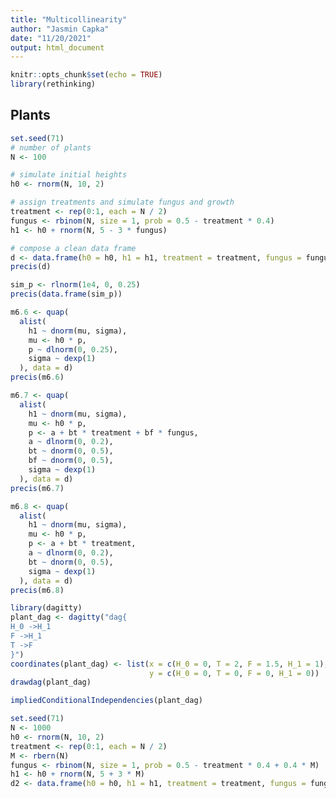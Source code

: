 ```yaml
---
title: "Multicollinearity"
author: "Jasmin Capka"
date: "11/20/2021"
output: html_document
---
```


```r
knitr::opts_chunk$set(echo = TRUE)
library(rethinking)
```

## Plants

```r
set.seed(71)
# number of plants
N <- 100

# simulate initial heights
h0 <- rnorm(N, 10, 2)

# assign treatments and simulate fungus and growth
treatment <- rep(0:1, each = N / 2)
fungus <- rbinom(N, size = 1, prob = 0.5 - treatment * 0.4)
h1 <- h0 + rnorm(N, 5 - 3 * fungus)

# compose a clean data frame
d <- data.frame(h0 = h0, h1 = h1, treatment = treatment, fungus = fungus)
precis(d)
```

```r
sim_p <- rlnorm(1e4, 0, 0.25)
precis(data.frame(sim_p))
```

```r
m6.6 <- quap(
  alist(
    h1 ~ dnorm(mu, sigma),
    mu <- h0 * p,
    p ~ dlnorm(0, 0.25),
    sigma ~ dexp(1)
  ), data = d)
precis(m6.6)
```

```r
m6.7 <- quap(
  alist(
    h1 ~ dnorm(mu, sigma),
    mu <- h0 * p,
    p <- a + bt * treatment + bf * fungus,
    a ~ dlnorm(0, 0.2),
    bt ~ dnorm(0, 0.5),
    bf ~ dnorm(0, 0.5),
    sigma ~ dexp(1)
  ), data = d)
precis(m6.7)
```

```r
m6.8 <- quap(
  alist(
    h1 ~ dnorm(mu, sigma),
    mu <- h0 * p,
    p <- a + bt * treatment,
    a ~ dlnorm(0, 0.2),
    bt ~ dnorm(0, 0.5),
    sigma ~ dexp(1)
  ), data = d)
precis(m6.8)
```

```r
library(dagitty)
plant_dag <- dagitty("dag{
H_0 ->H_1
F ->H_1
T ->F
}")
coordinates(plant_dag) <- list(x = c(H_0 = 0, T = 2, F = 1.5, H_1 = 1),
                               y = c(H_0 = 0, T = 0, F = 0, H_1 = 0))
drawdag(plant_dag)
```
```r
impliedConditionalIndependencies(plant_dag)
```

```r
set.seed(71)
N <- 1000
h0 <- rnorm(N, 10, 2)
treatment <- rep(0:1, each = N / 2)
M <- rbern(N)
fungus <- rbinom(N, size = 1, prob = 0.5 - treatment * 0.4 + 0.4 * M)
h1 <- h0 + rnorm(N, 5 + 3 * M)
d2 <- data.frame(h0 = h0, h1 = h1, treatment = treatment, fungus = fungus)
```










